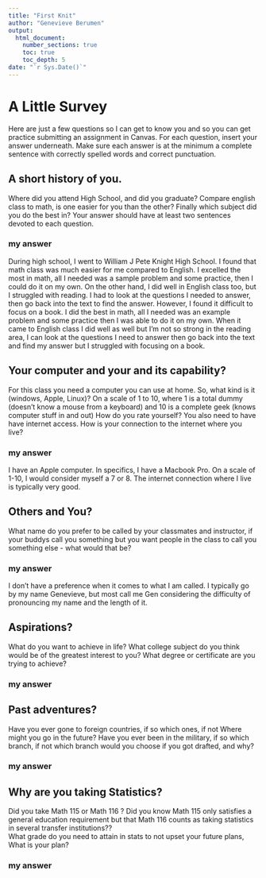 ```yaml
---
title: "First Knit"
author: "Genevieve Berumen"
output: 
  html_document:
    number_sections: true
    toc: true
    toc_depth: 5
date: "`r Sys.Date()`"   
---
```


# A Little Survey

Here are just a few questions so I can get to know you and so you can get practice submitting an assignment in Canvas.  For each question, insert your answer underneath. Make sure each answer is at the minimum a complete sentence with correctly spelled words and correct punctuation. 

## A short history of you.  
Where did you attend High School, and did you graduate? Compare english class to math, is one easier for you than the other? Finally which subject did you do the best in? Your answer should have at least two sentences devoted to each question.  
  
### my answer     
During high school, I went to William J Pete Knight High School. I found that math class was much easier for me compared to English. I excelled the most in math, all I needed was a sample problem and some practice, then I could do it on my own. On the other hand, I did well in English class too, but I struggled with reading. I had to look at the questions I needed to answer, then go back into the text to find the answer. However, I found it difficult to focus on a book. I did the best in math, all I needed was an example problem and some practice then I was able to do it on my own. When it came to English class I did well as well but I'm not so strong in the reading area, I can look at the questions I need to answer then go back into the text and find my answer but I struggled with focusing on a book.

## Your computer and your and its capability?  
 For this class  you need a computer you can use at home.  So, what kind is it (windows, Apple, Linux)?  On a scale of 1 to 10, where 1 is a total dummy (doesn't know a mouse from a keyboard) and 10 is a complete geek (knows computer stuff in and out) How do you rate yourself?  You also need to have have internet access. How is your connection to the internet where you live?

### my answer   
I have an Apple computer. In specifics, I have a Macbook Pro. On a scale of 1-10, I would consider myself a 7 or 8. The internet connection where I live is typically very good.  

## Others and You?   
What name do you prefer to be called by your classmates and instructor, if your buddys call you something but you want people in the class to call you something else - what would that be? 

### my answer     
I don't have a preference when it comes to what I am called. I typically go by my name Genevieve, but most call me Gen considering the difficulty of pronouncing my name and the length of it.

## Aspirations?   
What do you want to achieve in life?  What college subject do you think would be of the greatest interest to you? What degree or certificate are you trying to achieve?

### my answer     
 
   
## Past adventures?  
Have you ever gone to foreign countries, if so which ones, if not Where might you go in the future?  Have you ever been in the military, if so which branch, if not which branch would you choose if you got drafted, and why?


### my answer     

   
  




## Why are you taking Statistics?  
Did you take Math 115 or Math 116 ?  Did you know Math 115 only satisfies a general education requirement but that Math 116 counts as taking statistics in several transfer institutions??  
What grade do you need to attain in stats to not upset your future plans, What is your plan?  

 

### my answer     
 
   
 






  




